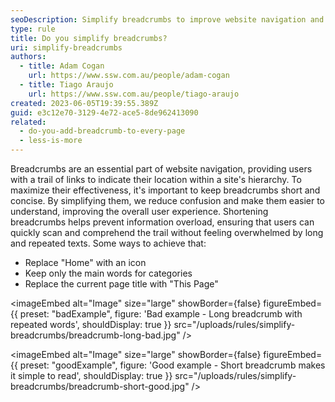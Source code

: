 ```yaml
---
seoDescription: Simplify breadcrumbs to improve website navigation and user experience by reducing information overload and emphasizing primary categories.
type: rule
title: Do you simplify breadcrumbs?
uri: simplify-breadcrumbs
authors:
  - title: Adam Cogan
    url: https://www.ssw.com.au/people/adam-cogan
  - title: Tiago Araujo
    url: https://www.ssw.com.au/people/tiago-araujo
created: 2023-06-05T19:39:55.389Z
guid: e3c12e70-3129-4e72-ace5-8de962413090
related:
  - do-you-add-breadcrumb-to-every-page
  - less-is-more
---
```


Breadcrumbs are an essential part of website navigation, providing users with a trail of links to indicate their location within a site's hierarchy. To maximize their effectiveness, it's important to keep breadcrumbs short and concise. By simplifying them, we reduce confusion and make them easier to understand, improving the overall user experience.
Shortening breadcrumbs helps prevent information overload, ensuring that users can quickly scan and comprehend the trail without feeling overwhelmed by long and repeated texts. Some ways to achieve that:

- Replace "Home" with an icon
- Keep only the main words for categories
- Replace the current page title with "This Page"

<imageEmbed
  alt="Image"
  size="large"
  showBorder={false}
  figureEmbed={{
    preset: "badExample",
    figure: 'Bad example - Long breadcrumb with repeated words',
    shouldDisplay: true
  }}
  src="/uploads/rules/simplify-breadcrumbs/breadcrumb-long-bad.jpg"
/>

<imageEmbed
  alt="Image"
  size="large"
  showBorder={false}
  figureEmbed={{
    preset: "goodExample",
    figure: 'Good example - Short breadcrumb makes it simple to read',
    shouldDisplay: true
  }}
  src="/uploads/rules/simplify-breadcrumbs/breadcrumb-short-good.jpg"
/>